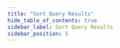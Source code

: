 ```yaml
---
title: "Sort Query Results"
hide_table_of_contents: true
sidebar_label: Sort Query Results
sidebar_position: 5
---
```





<LanguageSwitcher supportedLanguages={supportedLanguages} />

<LanguageContent language="csharp">
   <SortQueryResultsCsharp />
</LanguageContent>

<LanguageContent language="python">
   <SortQueryResultsPython />
</LanguageContent>

<LanguageContent language="php">
   <SortQueryResultsPhp />
</LanguageContent>

<LanguageContent language="nodejs">
   <SortQueryResultsNodejs />
</LanguageContent>


<!---
### Querying
- [Query Overview](../../../client-api/session/querying/how-to-query)

### Indexes
- [Customize query](../../../client-api/session/querying/how-to-customize-query)
- [Group by query](../../../client-api/session/querying/how-to-perform-group-by-query)
- [Spatial query](../../../client-api/session/querying/how-to-make-a-spatial-query)
- [Full-text search](../../../client-api/session/querying/text-search/full-text-search)


-->